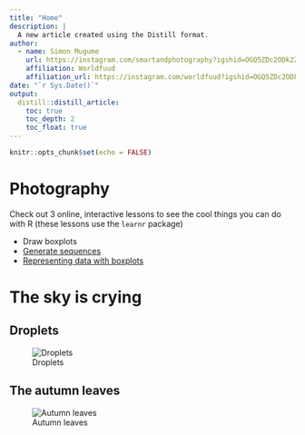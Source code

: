 ---
title: "Home"
description: |
  A new article created using the Distill format.
author:
  - name: Simon Mugume 
    url: https://instagram.com/smartandphotography?igshid=OGQ5ZDc2ODk2ZA==
    affiliation: Worldfuud
    affiliation_url: https://instagram.com/worldfuud?igshid=OGQ5ZDc2ODk2ZA==
date: "`r Sys.Date()`"
output:
  distill::distill_article:
    toc: true
    toc_depth: 2
    toc_float: true
---

```{r setup, include=FALSE}
knitr::opts_chunk$set(echo = FALSE)
```

# Photography 
Check out 3 online, interactive lessons to see the cool things you can do with R (these lessons use the `learnr` package)

- Draw boxplots
- <a href="https://batoolmm.shinyapps.io/tutorials/#section-generating-sequences-part-1" target="_blank">Generate sequences</a>
- <a href="https://batoolmm.shinyapps.io/tutorials/#section-representing-data-with-boxplots" target="_blank">Representing data with boxplots</a>

# The sky is crying

## Droplets

![Droplets](IMG_0901.jpg)


## The autumn leaves

![Autumn leaves](IMG_0922.jpg)




